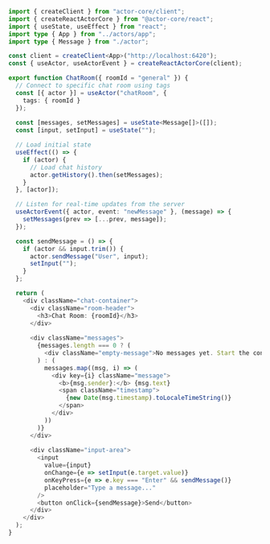 ```typescript
import { createClient } from "actor-core/client";
import { createReactActorCore } from "@actor-core/react";
import { useState, useEffect } from "react";
import type { App } from "../actors/app";
import type { Message } from "./actor";

const client = createClient<App>("http://localhost:6420");
const { useActor, useActorEvent } = createReactActorCore(client);

export function ChatRoom({ roomId = "general" }) {
  // Connect to specific chat room using tags
  const [{ actor }] = useActor("chatRoom", { 
    tags: { roomId }
  });
  
  const [messages, setMessages] = useState<Message[]>([]);
  const [input, setInput] = useState("");

  // Load initial state
  useEffect(() => {
    if (actor) {
      // Load chat history
      actor.getHistory().then(setMessages);
    }
  }, [actor]);

  // Listen for real-time updates from the server
  useActorEvent({ actor, event: "newMessage" }, (message) => {
    setMessages(prev => [...prev, message]);
  });

  const sendMessage = () => {
    if (actor && input.trim()) {
      actor.sendMessage("User", input);
      setInput("");
    }
  };

  return (
    <div className="chat-container">
      <div className="room-header">
        <h3>Chat Room: {roomId}</h3>
      </div>
      
      <div className="messages">
        {messages.length === 0 ? (
          <div className="empty-message">No messages yet. Start the conversation!</div>
        ) : (
          messages.map((msg, i) => (
            <div key={i} className="message">
              <b>{msg.sender}:</b> {msg.text}
              <span className="timestamp">
                {new Date(msg.timestamp).toLocaleTimeString()}
              </span>
            </div>
          ))
        )}
      </div>
      
      <div className="input-area">
        <input
          value={input}
          onChange={e => setInput(e.target.value)}
          onKeyPress={e => e.key === "Enter" && sendMessage()}
          placeholder="Type a message..."
        />
        <button onClick={sendMessage}>Send</button>
      </div>
    </div>
  );
}
```
